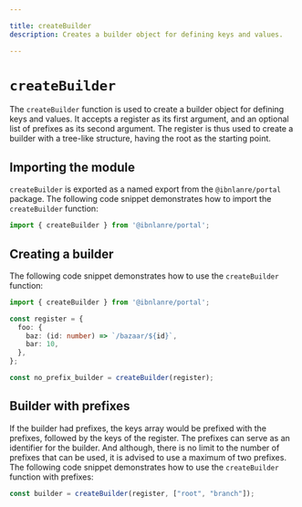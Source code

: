 ```yaml
---

title: createBuilder
description: Creates a builder object for defining keys and values.

---
```


# `createBuilder`

The `createBuilder` function is used to create a builder object for defining keys and values. It accepts a register as its first argument, and an optional list of prefixes as its second argument. The register is thus used to create a builder with a tree-like structure, having the root as the starting point.

## Importing the module

`createBuilder` is exported as a named export from the `@ibnlanre/portal` package. The following code snippet demonstrates how to import the `createBuilder` function:

```typescript copy
import { createBuilder } from '@ibnlanre/portal';
```

## Creating a builder

The following code snippet demonstrates how to use the `createBuilder` function:

```typescript copy
import { createBuilder } from '@ibnlanre/portal';

const register = {
  foo: {
    baz: (id: number) => `/bazaar/${id}`,
    bar: 10,
  },
};

const no_prefix_builder = createBuilder(register);
```

## Builder with prefixes

If the builder had prefixes, the keys array would be prefixed with the prefixes, followed by the keys of the register. The prefixes can serve as an identifier for the builder. And although, there is no limit to the number of prefixes that can be used, it is advised to use a maximum of two prefixes. The following code snippet demonstrates how to use the `createBuilder` function with prefixes:

```typescript copy
const builder = createBuilder(register, ["root", "branch"]);
```

